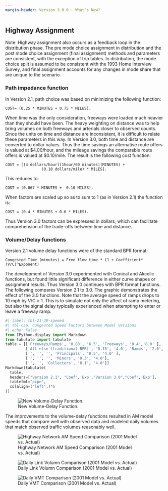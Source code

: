 ```yaml
---
margin-header: Version 3.0.0 - What's New?
---
```


## Highway Assignment
Note:  Highway assignment also occurs as a feedback loop in the distribution phase.  The pre mode choice assignment in distribution and the post mode choice assignment (final assignment) methods and parameters are consistent, with the exception of trip tables.  In distribution, the mode choice split is assumed to be consistent with the 1993 Home Interview Survey, and final assignment accounts for any changes in mode share that are unique to the scenario.

### Path impedance function
In Version 2.1, path choice was based on minimizing the following function:

    COST= (0.25 * MINUTES + 0.75 * MILES).

When time was the only consideration, freeways were loaded much heavier than they should have been.  The heavy weighting on distance was to help bring volumes on both freeways and arterials closer to observed counts.  Since the units on time and distance are inconsistent, it is difficult to relate these parameters in this way.  In Version 3.0, both time and distance are converted to dollar values.  Thus the time savings an alternative route offers is valued at $4.00/hour, and the mileage savings the comparable route offers is valued at $0.10/mile.  The result is the following cost function:
    
    COST = [(4 dollars/hour)(1hour/60 minutes)(MINUTES) + 
                    (0.10 dollars/mile) * MILES].
This reduces to:
    
    COST = (0.067 * MINUTES +  0.10 MILES).

When factors are scaled up so as to sum to 1 (as in Version 2.1) the function is:
    
    COST = (0.4 * MINUTES + 0.6 * MILES).

Thus Version 3.0 factors can be expressed in dollars, which can facilitate comprehension of the trade-offs between time and distance. 

### Volume/Delay functions
Version 2.1 volume delay functions were of the standard BPR format:

    Congested Time (minutes) = Free flow time * (1 + Coefficient*(V/C)^Exponent)     

The development of Version 3.0 experimented with Conical and Akcelic functions, but found little significant difference in either curve shapes or assignment results.  Thus Version 3.0 continues with BPR format functions.  The following compares Version 2.1 to 3.0.  The graphic demonstrates the effect of the 3.0 functions.  Note that the average speed of ramps drops to 10 mph by V/C = 1.  This is to simulate not only the affect of ramp metering, but also the signal delay typically experienced when attempting to enter or leave a freeway ramp.  

```python
#| label: tbl-21-30-speeed
#| tbl-cap: Congested Speed Factors between Model Versions
#| echo: False
from IPython.display import Markdown
from tabulate import tabulate
table = [['Freeways/Ramps', '0.88', '6.5', 'Freeways', '0.4','8.0' ],
         ['All else (traditional BPR)', '0.15', '4.0', 'Ramps', '2.0','12.0' ],
         ['', '', '', 'Principals', '0.5', '4.0' ],
         ['', '', '', 'Minors', '0.3', '4.0'],
         ['', '', 'Collectors', '0.1', '4.0']]
Markdown(tabulate(
  table, 
  headers=["Version 2.1", "Coef",'Exp',"Version 3.0","Coef",'Exp'],
  tablefmt="pipe", 
  colalign=("left",)*6
))
```

![New Volume-Delay Function.](_pictures/volume-delay.png){#fig-vol-delay}

The improvements to the volume-delay functions resulted in AM model speeds that compare well with observed data and modeled daily volumes that match observed traffic volumes reasonably well.

![Highway Network AM Speed Comparison (2001 Model vs. Actual)](_pictures/calib-ave-speed.png)

![Daily Link Volumn Comparison (2001 Model vs. Actual)](_pictures/calib-link-vol.png)

![Daily VMT Comparison (2001 Model vs. Actual)](_pictures/vmt.png)

